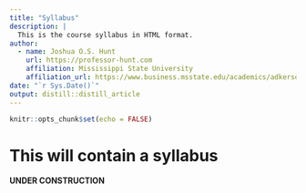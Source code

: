```yaml
---
title: "Syllabus"
description: |
  This is the course syllabus in HTML format.
author:
  - name: Joshua O.S. Hunt 
    url: https://professor-hunt.com
    affiliation: Mississippi State University
    affiliation_url: https://www.business.msstate.edu/academics/adkerson-school-accountancy 
date: "`r Sys.Date()`"
output: distill::distill_article
---
```


```r
knitr::opts_chunk$set(echo = FALSE)
```

# This will contain a syllabus

::: {.highlight}
**UNDER CONSTRUCTION**
:::

